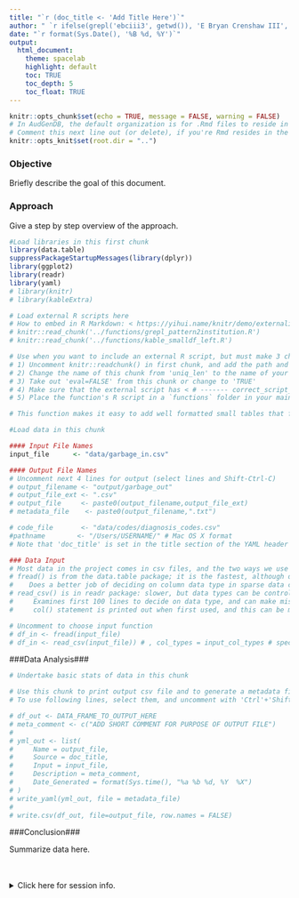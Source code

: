 ```yaml
---
title: "`r (doc_title <- 'Add Title Here')`"
author: " `r ifelse(grepl('ebciii3', getwd()), 'E Bryan Crenshaw III', 'AudGenDB Team')` "
date: "`r format(Sys.Date(), '%B %d, %Y')`"
output: 
  html_document:
    theme: spacelab
    highlight: default
    toc: TRUE
    toc_depth: 5
    toc_float: TRUE
---
```


```r
knitr::opts_chunk$set(echo = TRUE, message = FALSE, warning = FALSE)
# In AudGenDB, the default organization is for .Rmd files to reside in the 'rmarkdown' subfolder
# Comment this next line out (or delete), if you're Rmd resides in the main directory
knitr::opts_knit$set(root.dir = "..") 

```

### Objective ### 
Briefly describe the goal of this document.

### Approach ### 
Give a step by step overview of the approach.

```r
#Load libraries in this first chunk
library(data.table)
suppressPackageStartupMessages(library(dplyr)) 
library(ggplot2)
library(readr)
library(yaml)
# library(knitr)
# library(kableExtra)

# Load external R scripts here
# How to embed in R Markdown: < https://yihui.name/knitr/demo/externalization/ >
# knitr::read_chunk('../functions/grepl_pattern2institution.R')
# knitr::read_chunk('../functions/kable_smalldf_left.R')
```

```r
# Use when you want to include an external R script, but must make 3 changes to activate:
# 1) Uncomment knitr::readchunk() in first chunk, and add the path and file name to be included
# 2) Change the name of this chunk from 'uniq_len' to the name of your R script file
# 3) Take out 'eval=FALSE' from this chunk or change to 'TRUE'
# 4) Make sure that the external script has < # ------- correct_script_name > at top
# 5) Place the function's R script in a `functions` folder in your main R directory (ebcii3's main R directory in the folder above this project folder) 

```

```r
# This function makes it easy to add well formatted small tables that float left on the R Markdown page
```

```r
#Load data in this chunk

#### Input File Names
input_file      <- "data/garbage_in.csv"

#### Output File Names
# Uncomment next 4 lines for output (select lines and Shift-Ctrl-C) 
# output_filename <- "output/garbage_out"
# output_file_ext <- ".csv"
# output_file     <- paste0(output_filename,output_file_ext)
# metadata_file    <- paste0(output_filename,".txt")

# code_file       <- "data/codes/diagnosis_codes.csv"
#pathname        <- "/Users/USERNAME/" # Mac OS X format
# Note that 'doc_title' is set in the title section of the YAML header

### Data Input
# Most data in the project comes in csv files, and the two ways we use to input are below
# fread() is from the data.table package; it is the fastest, although date-time formats can have issues
#    Does a better job of deciding on column data type in sparse data conditions
# read_csv() is in readr package: slower, but data types can be controlled using cols() function 
#     Examines first 100 lines to decide on data type, and can make mistakes on sparse data
#     col() statement is printed out when first used, and this can be modified and inserted above

# Uncomment to choose input function 
# df_in <- fread(input_file)
# df_in <- read_csv(input_file)) # , col_types = input_col_types # specify input_col_types above 
```

###Data Analysis### 

```r
# Undertake basic stats of data in this chunk

```


```r
# Use this chunk to print output csv file and to generate a metadata file for the output:
# To use following lines, select them, and uncomment with 'Ctrl'+'Shift'+'C' in RStudio

# df_out <- DATA_FRAME_TO_OUTPUT_HERE
# meta_comment <- c("ADD SHORT COMMENT FOR PURPOSE OF OUTPUT FILE")
# 
# yml_out <- list(
#     Name = output_file,
#     Source = doc_title,
#     Input = input_file,
#     Description = meta_comment,
#     Date_Generated = format(Sys.time(), "%a %b %d, %Y  %X")
# )
# write_yaml(yml_out, file = metadata_file)
# 
# write.csv(df_out, file=output_file, row.names = FALSE)

```

###Conclusion###   

Summarize data here.

<br /><br />
<details>
<summary>Click here for session info.</summary>

```r
# This session info field shows the environment when the R script was run
# It will be hidden in documents, except for the summary above and a triangle
# Clicking on the triangle/summary statement will reveal these data in the browser
sessionInfo()
print(paste0("This R Markdown Document was run on ",format(Sys.Date(),"%d-%b-%Y")))

# If the user in not inside RStudio, then this will send a notification to the OS 
# NOTE: Notifier was not on CRAN in March 2019
# To get package: 
#install.packages("devtools") if devtools is not installed
#devtools::install_github("gaborcsardi/notifier")
################################################
require(notifier)
msg <- paste0(doc_title, " is done!")
notifier::notify(msg, title = "R notification", image = NULL)
```

</details>
<br /><br /><br /><br /><br /><br /><br /><br /><br /><br /><br /><br /><br /><br /><br /><br /><br /><br /><br /><br /><br />